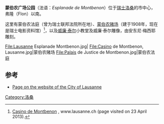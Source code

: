 {{Infobox park
| name           = 蒙伯农广场公园
| photo          = Esplanade de Montbenon.jpg
| photo_width    = 250
| photo_caption  = 
| map            = Map Montbenon OSM.png
| map_width      = 
| type           = 
| location       = [[瑞士|瑞士]][[洛桑|洛桑]]
| website        = [http://www.lausanne.ch/en/ville-de-nature/espaces-verts/parcs-et-promenades/les-places-promenades-et-esplanades/esplanade-de-montbenon.html www.lausanne.ch]
}}
'''蒙伯农广场公园'''（法语：''Esplanade de Montbenon''）位于[[瑞士|瑞士]][[洛桑|洛桑]]的市中心，弗隆（Flon）以南。

这里有蒙伯农法庭（曾为瑞士联邦法院所在地）、[[蒙伯农赌场|蒙伯农赌场]]（建于1908年，现在是瑞士电影资料馆）<ref>[http://www.lausanne.ch/en/ville-culturelle/culture-a-vivre/arts-de-la-scene/musique/adresses-musique/casino-de-montbenon.html Casino de Montbenon] {{Webarchive|url=https://archive.is/20130628072931/http://www.lausanne.ch/en/ville-culturelle/culture-a-vivre/arts-de-la-scene/musique/adresses-musique/casino-de-montbenon.html |date=2013年6月28日 }}, www.lausanne.ch (page visited on 23 April 2013).</ref>，以及[[威廉·泰尔|威廉·泰尔]]小教堂及威廉·泰尔雕像，由安东尼·梅西耶雕刻。

<gallery class="center">
File:Lausanne Esplanade Montbenon.jpg|
File:Casino de Montbenon, Lausanne.jpg|蒙伯农赌场
File:Palais de Justice de Montbenon.jpg|蒙伯农法庭
</gallery>

== 参考 ==
{{Reflist|2}}
* [http://www.lausanne.ch/en/ville-de-nature/espaces-verts/parcs-et-promenades/les-places-promenades-et-esplanades/esplanade-de-montbenon.html Page on the website of the City of Lausanne]{{dead link|date=2018年1月 |bot=InternetArchiveBot |fix-attempted=yes }}

{{coord|46|31|12|N|6|37|34|E|region:FR_type:landmark_source:kolossus-frwiki|display=title}}
[[Category:洛桑|Category:洛桑]]